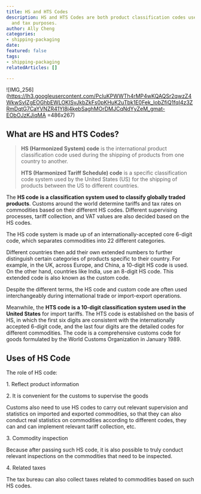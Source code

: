 ```yaml
---
title: HS and HTS Codes
description: HS and HTS Codes are both product classification codes used for customs
  and tax purposes.
author: Ally Cheng
categories:
- shipping-packaging
date: 
featured: false
tags:
- shipping-packaging
relatedArticles: []

---
```

![IMG_256](https://lh3.googleusercontent.com/PcIuKPWWTh4rMP4wKQAQSr2qwzZ4WkwSvIZgEOGhbEWLOKISvJkbZkFs0pKHuK2uTbk1E0Fek_IobZfiQ1fqI4z3ZRmDqtG7CaYVNZR41YI8j4kebSaghMOrDMJCqNdYyZeM_gmat-EObOJzKJiqMA =486x267)

## What are HS and HTS Codes?

> **HS (Harmonized System) code** is the international product classification code used during the shipping of products from one country to another.
>
> **HTS (Harmonized Tariff Schedule) code** is a specific classification code system used by the United States (US) for the shipping of products between the US to different countries.

The **HS code** **is a classification system used to classify globally traded products**. Customs around the world determine tariffs and tax rates on commodities based on their different HS codes. Different supervising processes, tariff collection, and VAT values are also decided based on the HS codes.

The HS code system is made up of an internationally-accepted core 6-digit code, which separates commodities into 22 different categories.

Different countries then add their own extended numbers to further distinguish certain categories of products specific to their country. For example, in the UK, across Europe, and China, a 10-digit HS code is used. On the other hand, countries like India, use an 8-digit HS code. This extended code is also known as the custom code.

Despite the different terms, the HS code and custom code are often used interchangeably during international trade or import-export operations.

Meanwhile, the **HTS code is a 10-digit classification system used in the United States** for import tariffs. The HTS code is established on the basis of HS, in which the first six digits are consistent with the internationally accepted 6-digit code, and the last four digits are the detailed codes for different commodities. The code is a comprehensive customs code for goods formulated by the World Customs Organization in January 1989.

## Uses of HS Code

The role of HS code:

1\. Reflect product information

2\. It is convenient for the customs to supervise the goods

Customs also need to use HS codes to carry out relevant supervision and statistics on imported and exported commodities, so that they can also conduct real statistics on commodities according to different codes, they can and can implement relevant tariff collection, etc.

3\. Commodity inspection

Because after passing such HS code, it is also possible to truly conduct relevant inspections on the commodities that need to be inspected.

4\. Related taxes

The tax bureau can also collect taxes related to commodities based on such HS codes.
